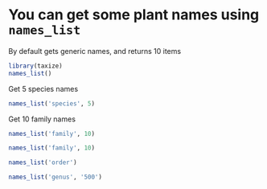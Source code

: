 # You can get some plant names using `names_list`

By default gets generic names, and returns 10 items

```r
library(taxize)
names_list()
```

Get 5 species names

```r
names_list('species', 5)
```

Get 10 family names

```r
names_list('family', 10)
```

```r
names_list('family', 10)
```

```r
names_list('order')
```

```r
names_list('genus', '500')
```

